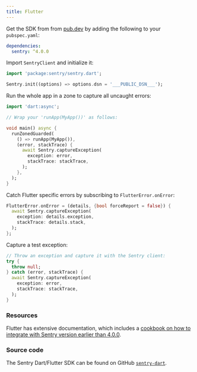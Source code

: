 ```yaml
---
title: Flutter
---
```


Get the SDK from from [pub.dev](https://pub.dev/packages/sentry) by adding the following to your `pubspec.yaml`:

```yml
dependencies:
  sentry: ^4.0.0
```

Import `SentryClient` and initialize it:

```dart
import 'package:sentry/sentry.dart';

Sentry.init((options) => options.dsn = '___PUBLIC_DSN___');
```

Run the whole app in a zone to capture all uncaught errors:

```dart
import 'dart:async';

// Wrap your 'runApp(MyApp())' as follows:

void main() async {
  runZonedGuarded(
    () => runApp(MyApp()),
    (error, stackTrace) {
      await Sentry.captureException(
        exception: error,
        stackTrace: stackTrace,
      );
    },
  );
}
```

Catch Flutter specific errors by subscribing to `FlutterError.onError`:

```dart
FlutterError.onError = (details, {bool forceReport = false}) {
  await Sentry.captureException(
    exception: details.exception,
    stackTrace: details.stack,
  );
};
```

Capture a test exception:

```dart
// Throw an exception and capture it with the Sentry client:
try {
  throw null;
} catch (error, stackTrace) {
  await Sentry.captureException(
    exception: error,
    stackTrace: stackTrace,
  );
}
```

### Resources

Flutter has extensive documentation, which includes a
[cookbook on how to integrate with Sentry version earlier than 4.0.0](https://flutter.dev/docs/cookbook/maintenance/error-reporting).

### Source code

The Sentry Dart/Flutter SDK can be found on GitHub [`sentry-dart`](https://github.com/getsentry/sentry-dart/).

